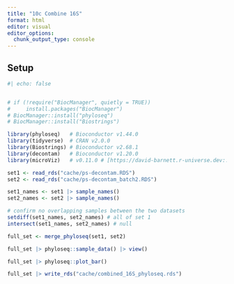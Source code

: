 ```yaml
---
title: "10c Combine 16S"
format: html
editor: visual
editor_options: 
  chunk_output_type: console
---
```


## Setup

```r
#| echo: false


# if (!require("BiocManager", quietly = TRUE))
#     install.packages("BiocManager")
# BiocManager::install("phyloseq")
# BiocManager::install("Biostrings")

library(phyloseq)   # Bioconductor v1.44.0
library(tidyverse)  # CRAN v2.0.0
library(Biostrings) # Bioconductor v2.68.1
library(decontam)   # Bioconductor v1.20.0
library(microViz)   # v0.11.0 # [https://david-barnett.r-universe.dev::NA/NA] v0.11.0

```

```r
set1 <- read_rds("cache/ps-decontam.RDS")
set2 <- read_rds("cache/ps-decontam_batch2.RDS")

set1_names <- set1 |> sample_names()
set2_names <- set2 |> sample_names()

# confirm no overlapping samples between the two datasets
setdiff(set1_names, set2_names) # all of set 1
intersect(set1_names, set2_names) # null

full_set <- merge_phyloseq(set1, set2)

full_set |> phyloseq::sample_data() |> view()

full_set |> phyloseq::plot_bar()
```

```r
full_set |> write_rds("cache/combined_16S_phyloseq.rds")
```
